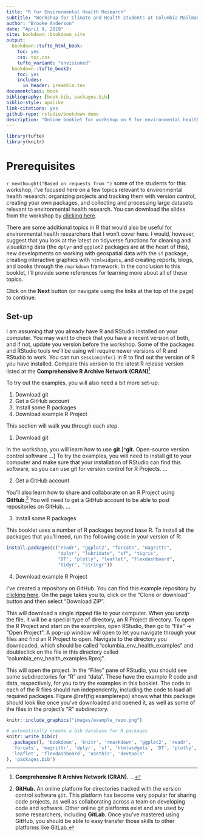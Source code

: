 ```yaml
--- 
title: "R for Environmental Health Research"
subtitle: "Workshop for Climate and Health students at Columbia Mailman School of Public Health"
author: "Brooke Anderson"
date: "April 9, 2019"
site: bookdown::bookdown_site
output:
  bookdown::tufte_html_book:
    toc: yes
    css: toc.css
    tufte_variant: "envisioned"
  bookdown::tufte_book2:
    toc: yes
    includes:
      in_header: preamble.tex
documentclass: book
bibliography: [book.bib, packages.bib]
biblio-style: apalike
link-citations: yes
github-repo: rstudio/bookdown-demo
description: "Online booklet for workshop on R for environmental health research, geared to those who already use R for their research but want to learn more tools."
---
```


```r
library(tufte)
library(knitr)
```

# Prerequisites

`r newthought("Based on requests from ")` some of the students for this
workshop, I've focused here on a few topics relevant to environmental health
research: organizing projects and tracking them with version control, creating
your own packages, and collecting and processing large datasets relevant to
environmental health research. You can download the slides from the workshop by
[clicking
here](https://github.com/geanders/columbia_env_health/raw/master/_workshop_slides/workshop_slides.pdf).

There are some additional topics in R that would also be useful for
environmental health researchers that I won't cover here. I would, however,
suggest that you look at the latest on tidyverse functions for cleaning and
visualizing data (the `dplyr` and `ggplot2` packages are at the heart of this),
new developments on working with geospatial data with the `sf` package, creating
interactive graphics with `htmlwidgets`, and creating reports, blogs, and books
through the `rmarkdown` framework. In the conclusion to this booklet, I'll
provide some references for learning more about all of these topics.

Click on the **Next** button (or navigate using the
links at the top of the page) to continue.

## Set-up

I am assuming that you already have R and RStudio installed on your computer.
You may want to check that you have a recent version of both, and if not, update
you version before the workshop. Some of the packages and RStudio tools we'll be
using will require newer versions of R and RStudio to work. You can run
`sessionInfo()` in R to find out the version of R you have installed. Compare
this version to the latest R release version listed at the **Comprehensive R
Archive Network (CRAN)**^[**Comprehensive R Archive Network (CRAN).** ...]

To try out the examples, you will also need a bit more set-up: 

1. Download git
2. Get a GitHub account
3. Install some R packages
4. Download example R Project

This section will walk you through each step. 

1. Download git

In the workshop, you will learn how to use **git**.[^**git.** Open-source version control
software ...] To try the examples, you will need to install git to your computer and make 
sure that your installation of RStudio can find this software, so you can use git for version
control for R Projects. ...

2. Get a GitHub account

You'll also learn how to share and collaborate on an R Project using **GitHub**.^[**GitHub.**
An online platform for directories tracked with 
the version control software `git`. This platform has become 
very popular for sharing code projects, as well as collaborating across a team on developing
code and software. Other online git platforms exist and are used by some researchers, 
including **GitLab**. Once you've mastered using GitHub, you should be able to easy 
transfer those skills to other platforms like GitLab.] You will need to get a GitHub 
account to be able to post repositories on GitHub. ...

3. Install some R packages

This booklet uses a number of R packages beyond base R. To install all the packages that you'll
need, run the following code in your version of R: 

```r
install.packages(c("readr", "ggplot2", "forcats", "magrittr", 
                   "dplyr", "lubridate", "sf", "tigris",
                   "DT", "plotly", "leaflet", "flexdashboard", 
                   "tidyr", "stringr"))
```

4. Download example R Project

I've created a repository on GitHub. You can find this example
repository by [clicking here](https://github.com/geanders/columbia_env_health_examples). On the
page takes you to, click on the "Clone or download" button and then select "Download ZIP". 

This will download a single zipped file to your computer. When you unzip the file, it will be a
special type of directory, an R Project directory. To open the R Project and start on the 
examples, open RStudio, then go to "File" -> "Open Project". A pop-up window will open to let you 
navigate through your files and find an R Project to open. Navigate to the directory you 
downloaded, which should be called "columbia_env_health_examples" and doubleclick on the file 
in this directory called "columbia_env_health_examples.Rproj". 

This will open the project. In the "Files" pane of RStudio, you should see some subdirectories for
"R" and "data". These have the example R code and data, respectively, for you to try the examples
in this booklet. The code in each of the R files should run independently, including the code to 
load all required packages. Figure \@ref(fig:examplerepo) shows what this package should 
look like once you've downloaded and opened it, as well as some of the files in the 
project's "R" subdirectory.

```r
knitr::include_graphics("images/example_repo.png")
```



```r
# automatically create a bib database for R packages
knitr::write_bib(c(
  .packages(), 'bookdown', 'knitr', 'rmarkdown', 'ggplot2', 'readr',
  'forcats', 'magrittr', 'dplyr', 'sf', 'htmlwidgets', 'DT', 'plotly', 
  'leaflet', 'flexdashboard', 'usethis', 'devtools'
), 'packages.bib')
```

